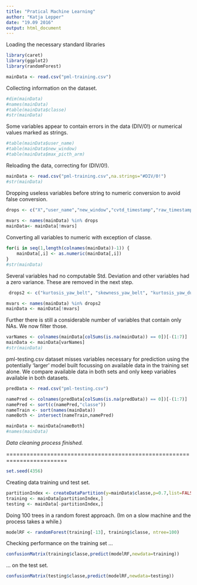 ```yaml
---
title: "Pratical Machine Learning"
author: "Katja Lepper"
date: "19.09 2016"
output: html_document
---
```


Loading the necessary standard libraries

```r
library(caret)
library(ggplot2)
library(randomForest)

mainData <- read.csv("pml-training.csv")
```

Collecting information on the dataset.

```r
#dim(mainData)
#names(mainData)
#table(mainData$classe)
#str(mainData)
```

Some variables appear to contain errors in the data (DIV/0!) or numerical values marked as strings.

```r
#table(mainData$user_name)
#table(mainData$new_window)
#table(mainData$max_picth_arm)
```

Reloading the data, correcting for (DIV/0!).

```r
mainData <- read.csv("pml-training.csv",na.strings="#DIV/0!")
#str(mainData)
```


Dropping useless variables before string to numeric conversion to avoid false conversion.

```r
drops <- c("X","user_name","new_window","cvtd_timestamp","raw_timestamp_part_1","raw_timestamp_part_2","num_window")
    
mvars <- names(mainData) %in% drops
mainData<- mainData[!mvars]
```

Converting all variables to numeric with exception of classe.

```r
for(i in seq(1,length(colnames(mainData))-1)) {
    mainData[,i] <- as.numeric(mainData[,i])
}
#str(mainData)
```

Several variables had no computable Std. Deviation and other variables had a zero variance. These are removed in the next step.

```r
 drops2 <- c("kurtosis_yaw_belt", "skewness_yaw_belt", "kurtosis_yaw_dumbbell", "skewness_yaw_dumbbell", "kurtosis_yaw_forearm", "skewness_yaw_forearm","amplitude_yaw_belt", "amplitude_yaw_dumbbell", "amplitude_yaw_forearm")

mvars <- names(mainData) %in% drops2
mainData <- mainData[!mvars]
```

Further there is still a considerable number of variables that contain only NAs. We now filter those.

```r
varNames <- colnames(mainData[colSums(is.na(mainData)) == 0])[-(1:7)]
mainData <- mainData[varNames]
#str(mainData)
```


pml-testing.csv dataset misses variables necessary for prediction using the potentially 'larger' model built focussing on available data in the training set alone. We compare available data in both sets and only keep variables available in both datasets.

```r
predData <- read.csv("pml-testing.csv")

namePred <- colnames(predData[colSums(is.na(predData)) == 0])[-(1:7)]
namePred <- sort(c(namePred,"classe"))
nameTrain <- sort(names(mainData))
nameBoth <- intersect(nameTrain,namePred)

mainData <- mainData[nameBoth]
#names(mainData)
```


*Data cleaning process finished.*

========================================================================

```r
set.seed(4356)
```

Creating data training und test set.

```r
partitionIndex <- createDataPartition(y=mainData$classe,p=0.7,list=FALSE)
training <- mainData[partitionIndex,]
testing <- mainData[-partitionIndex,]
```

Doing 100 trees in a random forest approach. (Im on a slow machine and the process takes a while.)

```r
modelRF <- randomForest(training[-13], training$classe, ntree=100)
```

Checking performance on the training set ...

```r
confusionMatrix(training$classe,predict(modelRF,newdata=training))
```

... on the test set.

```r
confusionMatrix(testing$classe,predict(modelRF,newdata=testing))
```